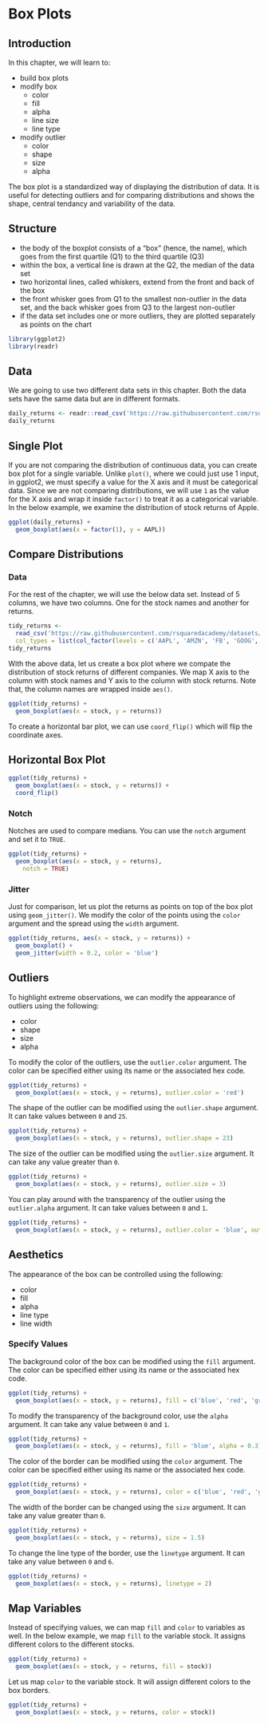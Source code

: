 # Box Plots {#ggplot2-box-plot}

## Introduction

In this chapter, we will learn to:

- build box plots
- modify box 
    - color
    - fill
    - alpha
    - line size
    - line type
- modify outlier 
    - color
    - shape 
    - size 
    - alpha

The box plot is a standardized way of displaying the distribution of data. It 
is useful for detecting outliers and for comparing distributions and shows the 
shape, central tendancy and variability of the data.

## Structure

- the body of the boxplot consists of a "box" (hence, the name), which goes from the first quartile (Q1) to the third quartile (Q3)
- within the box, a vertical line is drawn at the Q2, the median of the data set
- two horizontal lines, called whiskers, extend from the front and back of the box 
- the front whisker goes from Q1 to the smallest non-outlier in the data set, and the back whisker goes from Q3 to the largest non-outlier
- if the data set includes one or more outliers, they are plotted separately as points on the chart


```r
library(ggplot2)
library(readr)
```

## Data

We are going to use two different data sets in this chapter. Both the data sets have the same data but are in 
different formats. 

```r
daily_returns <- readr::read_csv('https://raw.githubusercontent.com/rsquaredacademy/datasets/master/tickers.csv')
daily_returns
```

## Single Plot

If you are not comparing the distribution of continuous data, you can create 
box plot for a single variable. Unlike `plot()`, where we could just use 
1 input, in ggplot2, we must specify a value for the X axis and it must be
categorical data. Since we are not comparing distributions, we will use `1`
as the value for the X axis and wrap it inside `factor()` to treat it as a
categorical variable. In the below example, we examine the distribution of 
stock returns of Apple. 

```r
ggplot(daily_returns) +
  geom_boxplot(aes(x = factor(1), y = AAPL))
```

## Compare Distributions

### Data

For the rest of the chapter, we will use the below data set. Instead of 5 columns, 
we have two columns. One for the stock names and another for returns. 

```r
tidy_returns <- 
  read_csv('https://raw.githubusercontent.com/rsquaredacademy/datasets/master/tidy_tickers.csv',
  col_types = list(col_factor(levels = c('AAPL', 'AMZN', 'FB', 'GOOG', 'MSFT')), col_double()))
tidy_returns
```

With the above data, let us create a box plot where we compate the distribution
of stock returns of different companies. We map X axis to the column with stock 
names and Y axis to the column with stock returns. Note that, the column names 
are wrapped inside `aes()`.

```r
ggplot(tidy_returns) +
  geom_boxplot(aes(x = stock, y = returns))
```

To create a horizontal bar plot, we can use `coord_flip()` which will flip the
coordinate axes.

## Horizontal Box Plot

```r
ggplot(tidy_returns) +
  geom_boxplot(aes(x = stock, y = returns)) +
  coord_flip()
```

### Notch

Notches are used to compare medians. You can use the `notch` argument and set
it to `TRUE`. 

```r
ggplot(tidy_returns) +
  geom_boxplot(aes(x = stock, y = returns),
    notch = TRUE) 
```

### Jitter

Just for comparison, let us plot the returns as points on top of the box plot
using `geom_jitter()`. We modify the color of the points using the `color`
argument and the spread using the `width` argument.

```r
ggplot(tidy_returns, aes(x = stock, y = returns)) +
  geom_boxplot() +
  geom_jitter(width = 0.2, color = 'blue')
```

## Outliers

To highlight extreme observations, we can modify the appearance of outliers 
using the following:

- color
- shape
- size
- alpha

To modify the color of the outliers, use the `outlier.color` argument. The 
color can be specified either using its name or the associated hex code.

```r
ggplot(tidy_returns) +
  geom_boxplot(aes(x = stock, y = returns), outlier.color = 'red')
```

The shape of the outlier can be modified using the `outlier.shape` argument.
It can take values between `0` and `25`.

```r
ggplot(tidy_returns) +
  geom_boxplot(aes(x = stock, y = returns), outlier.shape = 23) 
```

The size of the outlier can be modified using the `outlier.size` argument. It 
can take any value greater than `0`.

```r
ggplot(tidy_returns) +
  geom_boxplot(aes(x = stock, y = returns), outlier.size = 3) 
```

You can play around with the transparency of the outlier using the 
`outlier.alpha` argument. It can take values between `0` and `1`.

```r
ggplot(tidy_returns) +
  geom_boxplot(aes(x = stock, y = returns), outlier.color = 'blue', outlier.alpha = 0.3) 
```

## Aesthetics

The appearance of the box can be controlled using the following:

- color
- fill
- alpha
- line type
- line width

### Specify Values 

The background color of the box can be modified using the `fill` argument. The 
color can be specified either using its name or the associated hex code.

```r
ggplot(tidy_returns) +
  geom_boxplot(aes(x = stock, y = returns), fill = c('blue', 'red', 'green', 'yellow', 'brown')) 
```

To modify the transparency of the background color, use the `alpha` argument. It 
can take any value between `0` and `1`.

```r
ggplot(tidy_returns) +
  geom_boxplot(aes(x = stock, y = returns), fill = 'blue', alpha = 0.3) 
```

The color of the border can be modified using the `color` argument. The 
color can be specified either using its name or the associated hex code.

```r
ggplot(tidy_returns) +
  geom_boxplot(aes(x = stock, y = returns), color = c('blue', 'red', 'green', 'yellow', 'brown')) 
```

The width of the border can be changed using the `size` argument. It can take
any value greater than `0`.

```r
ggplot(tidy_returns) +
  geom_boxplot(aes(x = stock, y = returns), size = 1.5) 
```

To change the line type of the border, use the `linetype` argument. It can take
any value between `0` and `6`.

```r
ggplot(tidy_returns) +
  geom_boxplot(aes(x = stock, y = returns), linetype = 2) 
```

## Map Variables

Instead of specifying values, we can map `fill` and `color` to variables as 
well. In the below example, we map `fill` to the variable stock. It assigns
different colors to the different stocks.

```r
ggplot(tidy_returns) +
  geom_boxplot(aes(x = stock, y = returns, fill = stock)) 
```

Let us map `color` to the variable stock. It will assign different colors
to the box borders.

```r
ggplot(tidy_returns) +
  geom_boxplot(aes(x = stock, y = returns, color = stock)) 
```